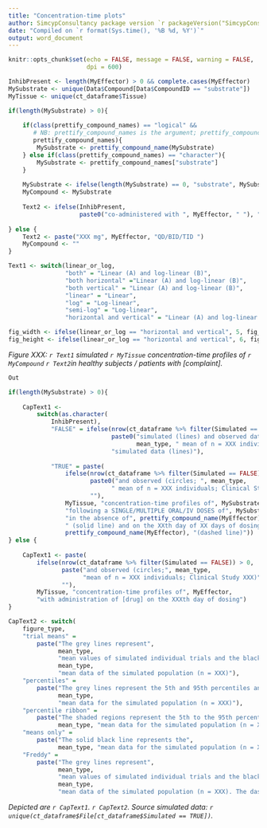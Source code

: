 ```yaml
---
title: "Concentration-time plots"
author: SimcypConsultancy package version `r packageVersion("SimcypConsultancy")`
date: "Compiled on `r format(Sys.time(), '%B %d, %Y')`"
output: word_document
---
```


```r

knitr::opts_chunk$set(echo = FALSE, message = FALSE, warning = FALSE, 
                      dpi = 600)

```

```r

InhibPresent <- length(MyEffector) > 0 && complete.cases(MyEffector)
MySubstrate <- unique(Data$Compound[Data$CompoundID == "substrate"])
MyTissue <- unique(ct_dataframe$Tissue)

if(length(MySubstrate) > 0){
    
    if(class(prettify_compound_names) == "logical" &&
       # NB: prettify_compound_names is the argument; prettify_compound_name is the function.
       prettify_compound_names){
        MySubstrate <- prettify_compound_name(MySubstrate)
    } else if(class(prettify_compound_names) == "character"){
        MySubstrate <- prettify_compound_names["substrate"]
    } 
    
    MySubstrate <- ifelse(length(MySubstrate) == 0, "substrate", MySubstrate)
    MyCompound <- MySubstrate
    
    Text2 <- ifelse(InhibPresent, 
                    paste0("co-administered with ", MyEffector, " "), "")
    
} else {
    Text2 <- paste("XXX mg", MyEffector, "QD/BID/TID ")
    MyCompound <- ""
}

Text1 <- switch(linear_or_log, 
                "both" = "Linear (A) and log-linear (B)",
                "both horizontal" ="Linear (A) and log-linear (B)",
                "both vertical" = "Linear (A) and log-linear (B)",
                "linear" = "Linear", 
                "log" = "Log-linear",
                "semi-log" = "Log-linear", 
                "horizontal and vertical" = "Linear (A) and log-linear (B)")

fig_width <- ifelse(linear_or_log == "horizontal and vertical", 5, fig_width)
fig_height <- ifelse(linear_or_log == "horizontal and vertical", 6, fig_height)

```

*Figure XXX: `r Text1` simulated `r MyTissue` concentration-time profiles of `r MyCompound` `r Text2`in healthy subjects / patients with [complaint].*

```r
Out

```

```r

if(length(MySubstrate) > 0){
    
    CapText1 <-
        switch(as.character(
            InhibPresent), 
            "FALSE" = ifelse(nrow(ct_dataframe %>% filter(Simulated == FALSE)) > 0,
                             paste0("simulated (lines) and observed data (circles; ", 
                                    mean_type, " mean of n = XXX individuals; Clinical Study XXX)"), 
                             "simulated data (lines)"), 
            
            "TRUE" = paste(
                ifelse(nrow(ct_dataframe %>% filter(Simulated == FALSE)) > 0,
                       paste0("and observed (circles; ", mean_type, 
                             " mean of n = XXX individuals; Clinical Study XXX)"), 
                       ""), 
                MyTissue, "concentration-time profiles of", MySubstrate, 
                "following a SINGLE/MULTIPLE ORAL/IV DOSES of", MySubstrate, 
                "in the absence of", prettify_compound_name(MyEffector), 
                " (solid line) and on the XXth day of XX days of dosing of", 
                prettify_compound_name(MyEffector), "(dashed line)"))
} else {
    
    CapText1 <- paste(
        ifelse(nrow(ct_dataframe %>% filter(Simulated == FALSE)) > 0,
               paste("and observed (circles;", mean_type, 
                     "mean of n = XXX individuals; Clinical Study XXX)"), 
               ""), 
        MyTissue, "concentration-time profiles of", MyEffector, 
        "with administration of [drug] on the XXXth day of dosing")
}

CapText2 <- switch(
    figure_type, 
    "trial means" = 
        paste("The grey lines represent",
              mean_type, 
              "mean values of simulated individual trials and the black lines portray the",
              mean_type, 
              "mean data of the simulated population (n = XXX)"), 
    "percentiles" = 
        paste("The grey lines represent the 5th and 95th percentiles and the solid black line the",
              mean_type, 
              "mean data for the simulated population (n = XXX)"), 
    "percentile ribbon" = 
        paste("The shaded regions represent the 5th to the 95th percentiles and the solid black line the",
              mean_type, "mean data for the simulated population (n = XXX)"), 
    "means only" = 
        paste("The solid black line represents the", 
              mean_type, "mean data for the simulated population (n = XXX)"), 
    "Freddy" = 
        paste("The grey lines represent", 
              mean_type, 
              "mean values of simulated individual trials and the black lines portray the",
              mean_type, 
              "mean data of the simulated population (n = XXX). The dashed lines represent the 5th and 95th percentiles"))


```

*Depicted are `r CapText1`. `r CapText2`. Source simulated data: `r unique(ct_dataframe$File[ct_dataframe$Simulated == TRUE])`.*


